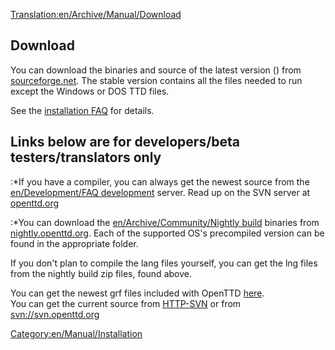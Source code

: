 [[Translation:en/Archive/Manual/Download]]
[[Category:en/Manual/Installation]]

== Download ==
You can download the binaries and source of the latest version ({{en/Version}}) from [http://sourceforge.net/project/showfiles.php?group_id=103924&package_id=111717 sourceforge.net].
The stable version contains all the files needed to run except the Windows or DOS TTD files.

{{en/Warning|All versions of OTTD need certain files from either the Windows or the DOS version of Transport Tycoon Deluxe.}}

See the [[en/Archive/Manual/Installation FAQ|installation FAQ]] for details.

== Links below are for developers/beta testers/translators only ==
:*If you have a compiler, you can always get the newest source from the [[en/Development/FAQ development]] server. Read up on the SVN server at [http://www.openttd.org/development.php openttd.org]
:*You can download the [[en/Archive/Community/Nightly build]] binaries from [http://nightly.openttd.org/ nightly.openttd.org].  Each of the supported OS's precompiled version can be found in the appropriate folder.

If you don't plan to compile the lang files yourself, you can get the lng files from the nightly build zip files, found above.

You can get the newest grf files included with OpenTTD [http://svn.openttd.org/cgi-bin/trac.cgi/browser/trunk/data/ here].<br>
You can get the current source from [http://svn.openttd.org HTTP-SVN] or from svn://svn.openttd.org